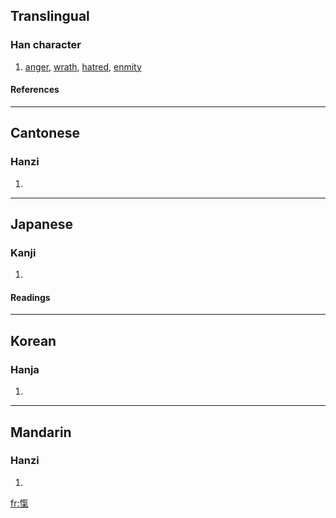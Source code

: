 {{see|忾}}

==Translingual==
===Han character===
{{Han char|rn=61|rad=心|as=10|sn=13|four=9801<sub>7</sub>|canj=心人弓木 (POND)}}
# [[anger]], [[wrath]], [[hatred]], [[enmity]]
====References====
{{Han ref|kx=0397.050|dkj=11029|dj=0736.010|hdz=42337.050|uh=613E|ud=24894|bh=B75A|bd=46938}}
----
==Cantonese==
===Hanzi===
{{yue-hanzi|jyut=|y=koi3}}
# {{defn|Cantonese}}
----
==Japanese==
===Kanji===
{{ja-kanji|grade=|rs=心10}}
# {{defn|Japanese}} 
====Readings====
{{ja-readings|on=[[き]] (ki), [[がい]] (gai), [[きつ]] (kitsu)|kun=[[ためいき]] (tameiki)}}
----
==Korean==
===Hanja===
{{ko-hanja|hangeul=[[개]], [[희]]|eumhun=|rv=gae, hui|mr=kae, hŭi|y=kya, huy}}
# {{defn|Korean}}
----
==Mandarin==
===Hanzi===
{{cmn-hanzi|sim=忾|pin=[[kài]] (kai4)|wg=k'ai<sup>4</sup>}}
# {{defn|Mandarin}}

[[fr:愾]]